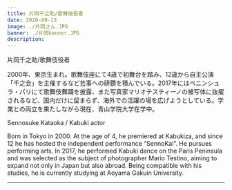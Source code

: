 ```yaml
---
title: 片岡千之助/歌舞伎役者
date: 2020-09-13
image: ./片岡さん.JPG
banner: ./片岡banner.JPG
description: 
---
```


<th>片岡千之助/歌舞伎役者</th>


2000年、東京生まれ。歌舞伎座にて4歳で初舞台を踏み、12歳から自主公演「千之会」を主催するなど芸事への研鑽を積んでいる。2017年にはペニンシュラ・パリにて歌舞伎舞踊を披露、また写真家マリオテスティーノの被写体に抜擢されるなど、国内だけに留まらず、海外での活躍の場を広げようとしている。学業との両立を果たしながら現在、青山学院大学在学中。


<Row>
<th>Sennosuke Kataoka / Kabuki actor</th>

Born in Tokyo in 2000. At the age of 4, he premiered at Kabukiza, and since 12 he has hosted the independent performance “SennoKai”. He pursues performing arts. In 2017, he performed Kabuki dance on the Paris Peninsula and was selected as the subject of photographer Mario Testino, aiming to expand not only in Japan but also abroad. Being compatible with his studies, he is currently studying at Aoyama Gakuin University.
</Row>

---

